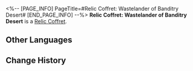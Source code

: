 <%-- [PAGE_INFO]
PageTitle=#Relic Coffret: Wastelander of Banditry Desert#
[END_PAGE_INFO] --%>
{{Item Infobox
|id          = 71011
|image       = Item Relic Coffret- Wastelander of Banditry Desert.png
|type        = Relic Coffret
|invCategory = Valuables
|rarity      = 5
|effect      = 
|description = A device used to collect and restore the Lightdust in the Fragmentum to its original form. Use this to obtain a random 5-star relic from the Wastelander of Banditry Desert set.
}}
{{Description|You never know what's in the box until you open it.<br /><br />''"So it's essentially like buying a lottery ticket?"<br />"At least we don't need to worry about finding a cat that is both dead and alive."''}}
'''Relic Coffret: Wastelander of Banditry Desert''' is a [[Relic Coffret]].

==Other Languages==
{{Other Languages
|en   = Relic Coffret: Wastelander of Banditry Desert
|zhs  = 遗器铸盒：盗匪荒漠的废土客
|zht  = 遺器鑄盒：盜匪荒漠的廢土客
|ja   = 遺物ボックス：荒地で盗みを働く廃土客
|ko   = 유물 주조함: 황무지의 도적, 황야인
|es   = Cofre de artefactos: Habitante del yermo de los bandidos
|fr   = Coffret à relique&nbsp;: Ferrailleur du désert des bandits
|ru   = Сундук с Реликвиями: Головорез бандитской пустыни
|th   = กล่องรีลิกส์: Wastelander of Banditry Desert
|vi   = Hộp Đúc Di Vật: Kẻ Hoang Dã Sa Mạc
|de   = Reliktkästchen: Ödländer aus der Räuberwüste
|id   = Relic Coffret: Wastelander of Banditry Desert
|pt   = Cofre de Relíquia: Andarilho do Deserto da Bandidagem
}}

==Change History==
{{Change History|1.0}}